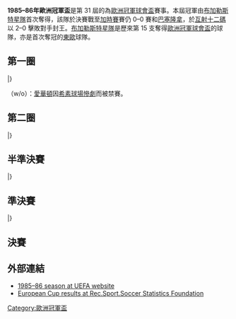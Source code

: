 {{NoteTA
|G1=football
|G2=uefa
}}
{{Infobox 國際足球賽事賽季
| tourney_name          = 歐洲冠軍盃
| year                  = 1985–86
| image                 = Estadio Ramón Sánchez Pizjuán Preferencia and Gol Norte-2007-04-05.jpg
| size                  = 300px
| caption               = 決賽於[[塞維利亞|塞維利亞]]的[[拉蒙·桑切斯·皮斯胡安球場|皮斯胡安球場]]舉行
| edition               = 31
| defending_champ_other = {{flagicon|ITA}} [[尤文圖斯足球俱樂部|祖雲達斯]]
| dates                 = 1985年9月18日–1986年5月7日
| num_teams             = 31 隊
| associations          = 31
| champion_other        = {{flagicon|ROU|1965}} [[布加勒斯特星足球俱樂部|布加勒斯特星隊]]
| count                 = 1
| second_other          = {{flagicon|ESP}} [[巴塞羅那足球俱樂部|巴塞隆拿]]
| matches               = 59
| goals                 = 167
| attendance            = 
| top_scorer            = {{flagicon|SWE}} {{link-en|托祖恩·尼爾遜|Torbjörn Nilsson}}（7 球）
| player                = 
| prevseason            = [[1984–85年歐洲冠軍盃|1984–85]]
| nextseason            = [[1986–87年歐洲冠軍盃|1986–87]]
}}

'''1985–86年歐洲冠軍盃'''是第 31 屆的為[[歐洲冠軍聯賽|歐洲冠軍球會盃]]賽事。本屆冠軍由[[布加勒斯特星足球俱樂部|布加勒斯特星隊]]首次奪得，該隊於決賽戰至[[加時賽|加時賽]]賽仍 0–0 賽和[[巴塞羅那足球俱樂部|巴塞隆拿]]，於[[互射十二碼|互射十二碼]]以 2–0 擊敗對手封王。[[布加勒斯特星足球俱樂部|布加勒斯特星隊]]是歷來第 15 支奪得[[歐洲冠軍聯賽|歐洲冠軍球會盃]]的球隊，亦是首次奪冠的[[東歐|東歐]]球隊。

== 第一圈 ==
{{TwoLeg start}}
{{TwoLegResult|[[戈爾尼克扎布熱|薩比利斯]]|POL|2–6|'''[[拜仁慕尼黑足球俱樂部|拜仁慕尼黑]]'''|FRG|1–2|1–4}}
{{TwoLegResult|[[柏林戴拿模足球會|柏林戴拿模]]|GDR|1–4|'''[[奧地利維也納足球會|奧地利維也納]]'''|AUT|0–2|1–2}}
{{TwoLegResult|'''[[皇家安德列治體育會|安德列治]]'''|BEL|(w/o)|[[埃弗頓足球俱樂部|愛華頓]]|ENG|–|–}}
{{TwoLegResult|[[拉巴特阿積士足球會|拉巴特阿積士]]|MLT|0–10|'''[[奧摩尼亞體育會|奧摩尼亞]]'''|CYP|0–5|0–5}}
{{TwoLegResult|'''[[布達佩斯捍衛者足球俱樂部|漢維特]]'''|HUN|var1=1957|5–1|[[沙姆洛克流浪足球俱樂部|沙姆洛克流浪]]|IRL|2–0|3–1}}
{{TwoLegResult|[[維積利足球會|維積利]]|DEN|2–5|'''[[布加勒斯特星足球俱樂部|布加勒斯特星隊]]'''|ROU|var2=1965|1–1|1–4}}
{{TwoLegResult|'''[[聖彼得堡澤尼特足球俱樂部|辛尼特連寧加特]]'''|URS|4–0|[[華拉倫加足球會|華拉倫加]]|NOR|2–0|2–0}}
{{TwoLegResult|'''[[古斯爾斯足球會|古斯爾斯]]'''|FIN|4–2|[[薩拉熱窩足球俱樂部|薩拉熱窩]]|YUG|2–1|2–1}}
{{TwoLegResult|[[連菲特足球俱樂部|連菲特]]|NIR|3–4|'''[[塞爾維特足球俱樂部|塞維特]]'''|SUI|2–2|1–2}}
{{TwoLegResult|[[阿克拉內斯競技俱樂部|阿簡尼斯]]|ISL|2–7|'''[[阿伯丁足球俱樂部|鴨巴甸]]'''|SCO|1–3|1–4}}
{{TwoLegResult|'''[[哥登堡體育會|哥登堡]]'''|SWE|5–3|[[博特夫足球俱樂部|貝迪夫]]|BUL|var2=1971|3–2|2–1}}
{{TwoLegResult|[[波爾多足球俱樂部|波爾多]]|FRA|2–3|'''[[費倫巴治體育會|費倫巴治]]'''|TUR|2–3|0–0}}
{{TwoLegResult|[[布拉格斯巴達足球俱樂部|布拉格斯巴達]]|TCH|2–2{{agr}}|'''[[巴塞羅那足球俱樂部|巴塞隆拿]]'''|ESP|1–2|1–0}}
{{TwoLegResult|'''[[波爾圖足球俱樂部|波圖]]'''|POR|2–0|[[阿賈克斯足球俱樂部|阿積士]]|NED|2–0|0–0}}
{{TwoLegResult|'''[[維羅納足球俱樂部|維羅納]]'''|ITA|5–2|[[帕奧克足球俱樂部|PAOK沙朗歷基]]|GRE|3–1|2–1}}
{{TwoLegResult|[[埃施青年足球俱樂部|埃施祖尼斯]]|LUX|1–9|'''[[尤文圖斯足球俱樂部|祖雲達斯]]'''|ITA|0–5|1–4}}
|}

（w/o）：[[埃弗頓足球俱樂部|愛華頓]]因[[希素球場慘劇|希素球場慘劇]]而被禁賽。

== 第二圈 ==
{{TwoLeg start}}
{{TwoLegResult|'''[[拜仁慕尼黑足球俱樂部|拜仁慕尼黑]]'''|FRG|7–5|[[奧地利維也納足球會|奧地利維也納]]|AUT|4–2|3–3}}
{{TwoLegResult|'''[[皇家安德列治體育會|安德列治]]'''|BEL|4–1|[[奧摩尼亞體育會|奧摩尼亞]]|CYP|1–0|3–1}}
{{TwoLegResult|[[布達佩斯捍衛者足球俱樂部|漢維特]]|HUN|var1=1957|2–4|'''[[布加勒斯特星足球俱樂部|布加勒斯特星隊]]'''|ROU|var2=1965|1–0|1–4}}
{{TwoLegResult|[[聖彼得堡澤尼特足球俱樂部|辛尼特連寧加特]]|URS|3–4|'''[[古斯爾斯足球會|古斯爾斯]]'''|FIN|2–1|1–3}}
{{TwoLegResult|[[塞爾維特足球俱樂部|塞維特]]|SUI|0–1|'''[[阿伯丁足球俱樂部|鴨巴甸]]'''|SCO|0–0|0–1}}
{{TwoLegResult|'''[[哥登堡體育會|哥登堡]]'''|SWE|5–2|[[費倫巴治體育會|費倫巴治]]|TUR|4–0|1–2}}
{{TwoLegResult|'''[[巴塞羅那足球俱樂部|巴塞隆拿]]'''|ESP|3–3{{agr}}|[[波爾圖足球俱樂部|波圖]]|POR|2–0|1–3}}
{{TwoLegResult|[[維羅納足球俱樂部|維羅納]]|ITA|0–2|'''[[尤文圖斯足球俱樂部|祖雲達斯]]'''|ITA|0–0|0–2}}
|}

== 半準決賽 ==
{{TwoLeg start}}
{{TwoLegResult|[[拜仁慕尼黑足球俱樂部|拜仁慕尼黑]]|FRG|2–3|'''[[皇家安德列治體育會|安德列治]]'''|BEL|2–1|0–2}}
{{TwoLegResult|'''[[布加勒斯特星足球俱樂部|布加勒斯特星隊]]'''|ROU|var1=1965|1–0|[[古斯爾斯足球會|古斯爾斯]]|FIN|0–0|1–0}}
{{TwoLegResult|[[阿伯丁足球俱樂部|鴨巴甸]]|SCO|2–2{{agr}}|'''[[哥登堡體育會|哥登堡]]'''|SWE|2–2|0–0}}
{{TwoLegResult|'''[[巴塞羅那足球俱樂部|巴塞隆拿]]'''|ESP|2–1|[[尤文圖斯足球俱樂部|祖雲達斯]]|ITA|1–0|1–1}}
|}

== 準決賽 ==
{{TwoLeg start}}
{{TwoLegResult|[[皇家安德列治體育會|安德列治]]|BEL|1–3|'''[[布加勒斯特星足球俱樂部|布加勒斯特星隊]]'''|ROU|var2=1965|1–0|0–3}}
{{TwoLegResult|[[哥登堡體育會|哥登堡]]|SWE|3–3{{pso|4–5}}|'''[[巴塞羅那足球俱樂部|巴塞隆拿]]'''|ESP|3–0|0–3{{aet}}}}
|}

== 決賽 ==
{{main|1986年歐洲冠軍盃決賽}}

{{footballbox
|date = 1986年5月7日
|team1 = [[布加勒斯特星足球俱樂部|布加勒斯特星隊]] {{flagicon|ROU|1965}}
|score = 0–0
|aet = yes
|report = [https://web.archive.org/web/20160305084302/http://www.uefa.com/uefachampionsleague/season%3D1985/matches/round%3D1048/match%3D63987/postmatch/lineups/index.html 報告]
|team2 = {{flagicon|ESP}} [[巴塞羅那足球俱樂部|巴塞隆拿]]
|goals1 = 
|goals2 = 
|stadium = [[拉蒙·桑切斯·皮斯胡安球場|皮斯胡安球場]]，[[塞維利亞|塞維利亞]]
|attendance = 70,000
|referee = Michel Vautrot（[[法國足球總會|法國]]）
|penalties1 = [[Mihail_Majearu|Majearu]] {{penmiss}}<br> [[László_Bölöni|Bölöni]] {{penmiss}}<br> [[Marius_Lăcătuş|Lăcătuş]] {{pengoal}}<br> [[Gavril_Balint|Balint]] {{pengoal}}
|penaltyscore = 2–0
|penalties2 = {{penmiss}} [[José_Ramón_Alexanko|Alexanko]]<br> {{penmiss}} [[Ángel_Pedraza|Pedraza]]<br> {{penmiss}} [[Pichi_Alonso|Alonso]]<br> {{penmiss}} [[Marcos_Alonso_Peña|Marcos]] }}

== 外部連結 ==
*[http://www.uefa.com/uefachampionsleague/season=1985/matches/all/index.html 1985–86 season at UEFA website]{{Wayback|url=http://www.uefa.com/uefachampionsleague/season=1985/matches/all/index.html |date=20181112102829 }}
*[http://www.rsssf.com/ec/ecomp.html European Cup results at Rec.Sport.Soccer Statistics Foundation]{{Wayback|url=http://www.rsssf.com/ec/ecomp.html |date=20180116045414 }}

{{歐洲冠軍聯賽球季}}
{{國際俱樂部足球}}

[[Category:歐洲冠軍盃|Category:歐洲冠軍盃]]
